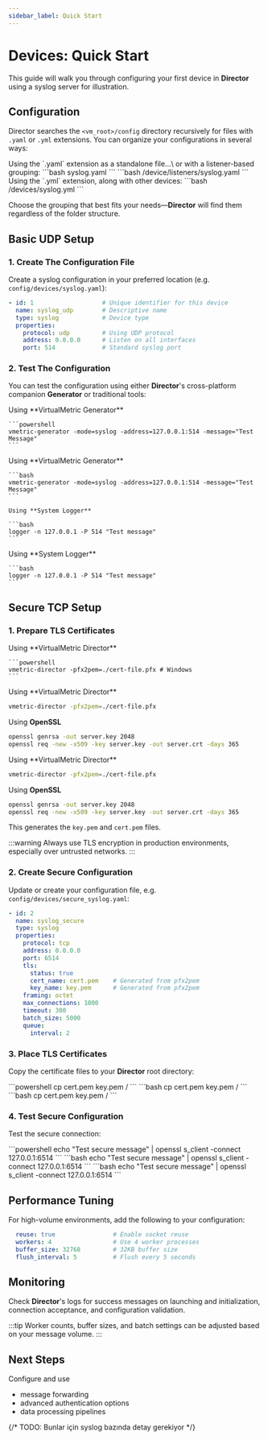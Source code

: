 ```yaml
---
sidebar_label: Quick Start
---
```


# Devices: Quick Start

This guide will walk you through configuring your first device in **Director** using a syslog server for illustration.

## Configuration

Director searches the `<vm_root>/config` directory recursively for files with `.yaml` or `.yml` extensions. You can organize your configurations in several ways:

<ExampleGrid>
  <CommentCol>
    Using the `.yaml` extension as a standalone file&hellip;\
    or with a listener-based grouping:
  </CommentCol>
  <CodeCol>
  ```bash
    syslog.yaml
  ```
  ```bash
    /device/listeners/syslog.yaml
  ```
  </CodeCol>

  <CommentCol>
    Using the `.yml` extension, along with other devices:
  </CommentCol>
  <CodeCol>
  ```bash
    /devices/syslog.yml
  ```
  </CodeCol>
</ExampleGrid>

Choose the grouping that best fits your needs&mdash;**Director** will find them regardless of the folder structure.

## Basic UDP Setup

### 1. Create The Configuration File

Create a syslog configuration in your preferred location (e.g. `config/devices/syslog.yaml`):

```yaml
- id: 1                   # Unique identifier for this device
  name: syslog_udp        # Descriptive name
  type: syslog            # Device type
  properties:
    protocol: udp         # Using UDP protocol
    address: 0.0.0.0      # Listen on all interfaces
    port: 514             # Standard syslog port
```

### 2. Test The Configuration

You can test the configuration using either **Director**'s cross-platform companion **Generator** or traditional tools:

<Tabs>
  <TabItem value="windows" label="Windows" default>
    Using **VirtualMetric Generator**

    ```powershell
    vmetric-generator -mode=syslog -address=127.0.0.1:514 -message="Test Message"
    ```
  </TabItem>

  <TabItem value="linux" label="Linux">
    Using **VirtualMetric Generator**

    ```bash
    vmetric-generator -mode=syslog -address=127.0.0.1:514 -message="Test Message"
    ```

    Using **System Logger**

    ```bash
    logger -n 127.0.0.1 -P 514 "Test message"
    ```
  </TabItem>

  <TabItem value="unix" label="macOS / Solaris / AIX">
    Using **System Logger**

    ```bash
    logger -n 127.0.0.1 -P 514 "Test message"
    ```
  </TabItem>
</Tabs>

## Secure TCP Setup

### 1. Prepare TLS Certificates

<Tabs>
  <TabItem value="windows" label="Windows" default>
    Using **VirtualMetric Director**

    ```powershell
    vmetric-director -pfx2pem=./cert-file.pfx # Windows
    ```
  </TabItem>

  <TabItem value="linux" label="Linux">
  Using **VirtualMetric Director**

  ```bash
  vmetric-director -pfx2pem=./cert-file.pfx
  ```
  
  Using **OpenSSL**
  ```bash
  openssl genrsa -out server.key 2048
  openssl req -new -x509 -key server.key -out server.crt -days 365
  ```
  </TabItem>

  <TabItem value="unix" label="macOS / Solaris / AIX">
  Using **VirtualMetric Director**

  ```bash
  vmetric-director -pfx2pem=./cert-file.pfx
  ```
  
  Using **OpenSSL**
  ```bash
  openssl genrsa -out server.key 2048
  openssl req -new -x509 -key server.key -out server.crt -days 365
  ```
  </TabItem>
</Tabs>

This generates the `key.pem` and `cert.pem` files.

:::warning
Always use TLS encryption in production environments, especially over untrusted networks.
:::

### 2. Create Secure Configuration

Update or create your configuration file, e.g. `config/devices/secure_syslog.yaml`:

```yaml
- id: 2
  name: syslog_secure
  type: syslog
  properties:
    protocol: tcp
    address: 0.0.0.0
    port: 6514
    tls:
      status: true
      cert_name: cert.pem    # Generated from pfx2pem
      key_name: key.pem      # Generated from pfx2pem
    framing: octet
    max_connections: 1000
    timeout: 300
    batch_size: 5000
    queue:
      interval: 2
```

### 3. Place TLS Certificates

Copy the certificate files to your **Director** root directory:

<Tabs>
  <TabItem value="windows" label="Windows" default>
  ```powershell
  cp cert.pem key.pem <vm_root>/
  ```
  </TabItem>
  
  <TabItem value="linux" label="Linux" default>
  ```bash
  cp cert.pem key.pem <vm_root>/
  ```
  </TabItem>

  <TabItem value="unix" label="macOS / Solaris / AIX" default>
  ```bash
  cp cert.pem key.pem <vm_root>/
  ```
  </TabItem>
</Tabs>

### 4. Test Secure Configuration

Test the secure connection:

<Tabs>
  <TabItem value="windows" label="Windows" default>
  ```powershell
  echo "Test secure message" | openssl s_client -connect 127.0.0.1:6514
  ```
  </TabItem>
  
  <TabItem value="linux" label="Linux" default>
  ```bash
  echo "Test secure message" | openssl s_client -connect 127.0.0.1:6514
  ```
  </TabItem>

  <TabItem value="unix" label="macOS / Solaris / AIX" default>
  ```bash
  echo "Test secure message" | openssl s_client -connect 127.0.0.1:6514
  ```
  </TabItem>
</Tabs>

## Performance Tuning

For high-volume environments, add the following to your configuration:

```yaml
  reuse: true                # Enable socket reuse
  workers: 4                 # Use 4 worker processes
  buffer_size: 32768         # 32KB buffer size
  flush_interval: 5          # Flush every 5 seconds
```

## Monitoring

Check **Director**'s logs for success messages on launching and initialization, connection acceptance, and configuration validation.

:::tip
Worker counts, buffer sizes, and batch settings can be adjusted based on your message volume.
:::

## Next Steps

Configure and use

- message forwarding
- advanced authentication options
- data processing pipelines

{/* TODO: Bunlar için syslog bazında detay gerekiyor */}

